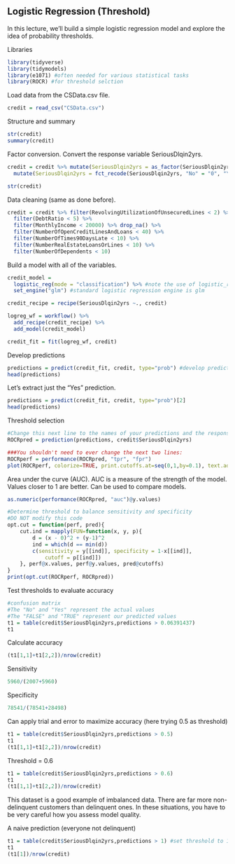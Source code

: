 ## Logistic Regression (Threshold)

In this lecture, we'll build a simple logistic regression model and explore the idea of probability thresholds.  

Libraries  
```{r}
library(tidyverse)
library(tidymodels)
library(e1071) #often needed for various statistical tasks
library(ROCR) #for threshold selction
```

Load data from the CSData.csv file.  
```{r}
credit = read_csv("CSData.csv")
```

Structure and summary
```{R}
str(credit)
summary(credit)
```

Factor conversion. Convert the response variable SeriousDlqin2yrs.
```{r}
credit = credit %>% mutate(SeriousDlqin2yrs = as_factor(SeriousDlqin2yrs)) %>% 
  mutate(SeriousDlqin2yrs = fct_recode(SeriousDlqin2yrs, "No" = "0", "Yes" = "1" )) 

str(credit)
```

Data cleaning (same as done before).  
```{r}
credit = credit %>% filter(RevolvingUtilizationOfUnsecuredLines < 2) %>%
  filter(DebtRatio < 5) %>% 
  filter(MonthlyIncome < 20000) %>% drop_na() %>% 
  filter(NumberOfOpenCreditLinesAndLoans < 40) %>%
  filter(NumberOfTimes90DaysLate < 10) %>% 
  filter(NumberRealEstateLoansOrLines < 10) %>% 
  filter(NumberOfDependents < 10)
```

Build a model with all of the variables.   
```{r}
credit_model = 
  logistic_reg(mode = "classification") %>% #note the use of logistic_reg and mode = "classification"
  set_engine("glm") #standard logistic regression engine is glm

credit_recipe = recipe(SeriousDlqin2yrs ~., credit)

logreg_wf = workflow() %>%
  add_recipe(credit_recipe) %>% 
  add_model(credit_model)

credit_fit = fit(logreg_wf, credit)
```

Develop predictions  
```{r}
predictions = predict(credit_fit, credit, type="prob") #develop predicted probabilities
head(predictions)
```
Let's extract just the "Yes" prediction.  
```{r}
predictions = predict(credit_fit, credit, type="prob")[2]
head(predictions)
```

Threshold selection  
```{r}
#Change this next line to the names of your predictions and the response variable in the training data frame
ROCRpred = prediction(predictions, credit$SeriousDlqin2yrs) 

###You shouldn't need to ever change the next two lines:
ROCRperf = performance(ROCRpred, "tpr", "fpr")
plot(ROCRperf, colorize=TRUE, print.cutoffs.at=seq(0,1,by=0.1), text.adj=c(-0.2,1.7))
```
Area under the curve (AUC). AUC is a measure of the strength of the model. Values closer to 1 are better. Can be used to compare models.  
```{r}
as.numeric(performance(ROCRpred, "auc")@y.values)
```

```{r}
#Determine threshold to balance sensitivity and specificity
#DO NOT modify this code
opt.cut = function(perf, pred){
    cut.ind = mapply(FUN=function(x, y, p){
        d = (x - 0)^2 + (y-1)^2
        ind = which(d == min(d))
        c(sensitivity = y[[ind]], specificity = 1-x[[ind]], 
            cutoff = p[[ind]])
    }, perf@x.values, perf@y.values, pred@cutoffs)
}
print(opt.cut(ROCRperf, ROCRpred))
```

Test thresholds to evaluate accuracy  
```{r}
#confusion matrix
#The "No" and "Yes" represent the actual values
#The "FALSE" and "TRUE" represent our predicted values
t1 = table(credit$SeriousDlqin2yrs,predictions > 0.06391437)
t1
```

Calculate accuracy  
```{r}
(t1[1,1]+t1[2,2])/nrow(credit)
```
Sensitivity
```{r}
5960/(2007+5960)
```

Specificity
```{r}
78541/(78541+28498)
```

Can apply trial and error to maximize accuracy (here trying 0.5 as threshold)
```{r}
t1 = table(credit$SeriousDlqin2yrs,predictions > 0.5)
t1
(t1[1,1]+t1[2,2])/nrow(credit)
```

Threshold = 0.6  
```{r}
t1 = table(credit$SeriousDlqin2yrs,predictions > 0.6)
t1
(t1[1,1]+t1[2,2])/nrow(credit)
```

This dataset is a good example of imbalanced data. There are far more non-delinquent customers than delinquent ones. In these situations, you have to be very careful how you assess model quality.  

A naive prediction (everyone not delinquent)
```{r}
t1 = table(credit$SeriousDlqin2yrs,predictions > 1) #set threshold to 1 so all are classified as not delinquent
t1
(t1[1])/nrow(credit)
```





